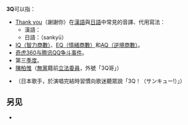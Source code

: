 {{DisambigNav|3|Q}}
'''3Q'''可以指：
*[[wikt:thank_you|Thank you]]（謝謝你）在[[漢語|漢語]]與[[日語|日語]]中常見的音譯、代用寫法：
**漢語：{{ruby-zy|3Q|-{zh-tw:ㄙㄢ Q;zh-cn:sān Q;zh-hk: ;}-}}
**日語：{{ruby|3Q|サンキュー|ja}}（sankyū）
*[[智商|IQ（智力商數）]]、[[情緒商數|EQ（情緒商數）]]和[[逆境商數|AQ（逆境商數）]]。
*[[奇虎360与腾讯QQ争斗事件|奇虎360与腾讯QQ争斗事件]]。
*第三[[季度|季度]]。
*[[陳柏惟|陳柏惟]]（[[無黨|無黨]]籍前[[立法委員|立法委員]]，外號「3Q哥」）
*{{link-ja|堀內孝雄|堀内孝雄}}（日本歌手，於演唱完結時習慣向歌迷聽眾說「3Q！（サンキュー!）」）

== 另见 ==
* {{link-en|QQQ|QQQ (disambiguation)}}

{{disambig}}